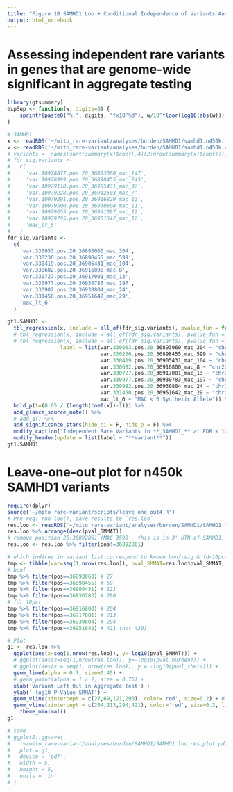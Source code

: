 ```yaml
---
title: "Figure 1B SAMHD1 Loo + Conditional Independence of Variants Analysis"
output: html_notebook
---
```


# Assessing independent rare variants in genes that are genome-wide significant in aggregate testing

```r
library(gtsummary)
expSup <- function(w, digits=0) {
    sprintf(paste0("%.", digits, "fx10^%d"), w/10^floor(log10(abs(w))), floor(log10(abs(w))))
}
```

```r
# SAMHD1
x <- readRDS('~/mito_rare-variant/analyses/burden/SAMHD1/samhd1.n450k.fit.full.rds')
v <- readRDS('~/mito_rare-variant/analyses/burden/SAMHD1/samhd1.n450k.var.breakdown.rds')
# variants <- names(sort(summary(x)$coef[,4][2:nrow(summary(x)$coef)]))
# fdr_sig.variants <-
#   c(
#     'var.10978877.pos.20_36893060_mac_147',
#     'var.10978999.pos.20_36898455_mac_245',
#     'var.10979118.pos.20_36905431_mac_37',
#     'var.10979228.pos.20_36912503_mac_7',
#     'var.10979291.pos.20_36916829_mac_13',
#     'var.10979500.pos.20_36930804_mac_11',
#     'var.10979655.pos.20_36941097_mac_12',
#     'var.10979795.pos.20_36951642_mac_12',
#     'mac_lt_6'
#   )
fdr_sig.variants <-
  c(
    'var.330053.pos.20_36893060_mac_304',
    'var.330236.pos.20_36898455_mac_599',
    'var.330419.pos.20_36905431_mac_104',
    'var.330682.pos.20_36916800_mac_8',
    'var.330727.pos.20_36917001_mac_13',
    'var.330977.pos.20_36930783_mac_197',
    'var.330982.pos.20_36930804_mac_24',
    'var.331450.pos.20_36951642_mac_29',
    'mac_lt_6'
  )

gt1.SAMHD1 <- 
  tbl_regression(x, include = all_of(fdr_sig.variants), pvalue_fun = function(x) prettyNum(x, digits=2),
  # tbl_regression(x, include = all_of(fdr_sig.variants), pvalue_fun = ~style_pvalue(.x, digits = 2), 
  # tbl_regression(x, include = all_of(fdr_sig.variants), pvalue_fun = function(x) expSup(x, digits=2), 
                 label = list(var.330053.pos.20_36893060_mac_304 ~ "chr20:36,893,060:C>T | MAC = 304",
                              var.330236.pos.20_36898455_mac_599 ~ "chr20:36,898,455:C>G | MAC = 599",
                              var.330419.pos.20_36905431_mac_104 ~ "chr20:36,905,431:A>G | MAC = 104",
                              var.330682.pos.20_36916800_mac_8 ~ "chr20:36,916,800:A>C | MAC = 8",
                              var.330727.pos.20_36917001_mac_13 ~ "chr20:36,917,001:C>G  | MAC = 13",
                              var.330977.pos.20_36930783_mac_197 ~ "chr20:36,930,783:A>T | MAC = 197",
                              var.330982.pos.20_36930804_mac_24 ~ "chr20:36,930,804:C>T | MAC = 24",
                              var.331450.pos.20_36951642_mac_29 ~ "chr20:36,951,642:A>T | MAC = 29",
                              mac_lt_6 ~ "MAC < 6 Synthetic Allele")) %>%
  bold_p(t=(0.05 / (length(coef(x))-1))) %>%
  add_glance_source_note() %>%
  # add_q() %>%
  add_significance_stars(hide_ci = F, hide_p = F) %>%
  modify_caption("Independent Rare Variants in **_SAMHD1_** at FDR ≤ 10% Associated with mtDNA-CN") %>%
  modify_header(update = list(label ~ "**Variant**"))
gt1.SAMHD1
```



# Leave-one-out plot for n450k SAMHD1 variants
```r
require(dplyr)
source('~/mito_rare-variant/scripts/leave_one_out4.R')
# Pre-req: run loo(), save results to `res.loo`
res.loo <- readRDS('~/mito_rare-variant/analyses/burden/SAMHD1/SAMHD1.loo.res.rds')
res.loo %>% arrange(desc(pval_SMMAT))
# remove position 20:36892861 (MAC 3598 - this is in 3' UTR of SAMHD1, so not protein coding)? Causes odd spike
res.loo <- res.loo %>% filter(pos!=36892861)

# which indices in variant list correspond to known bonf-sig & fdr10pct variants?
tmp <- tibble(var=seq(1,nrow(res.loo)), pval_SMMAT=res.loo$pval_SMMAT, pos=res.loo$pos)
# bonf
tmp %>% filter(pos==36893060) # 27
tmp %>% filter(pos==36898455) # 69
tmp %>% filter(pos==36905431) # 121
tmp %>% filter(pos==36930783) # 290
# fdr 10pct
tmp %>% filter(pos==36916800) # 204
tmp %>% filter(pos==36917001) # 213
tmp %>% filter(pos==36930804) # 294
tmp %>% filter(pos==36951642) # 421 (not 420)

# Plot
g1 <- res.loo %>%
  ggplot(aes(x=seq(1,nrow(res.loo)), y=-log10(pval_SMMAT))) +
  # ggplot(aes(x=seq(1,nrow(res.loo)), y=-log10(pval_burden))) +
  # ggplot(aes(x = seq(1, nrow(res.loo)), y = -log10(pval_theta))) +
  geom_line(alpha = 0.7, size=0.45) +
  # geom_point(alpha = 1 / 2, size = 0.75) +
  xlab('Variant Left Out in Aggregate Test') +
  ylab('-log10 P-Value SMMAT') +
  geom_vline(xintercept = c(27,69,121,290), color='red', size=0.2) + # bonf
  geom_vline(xintercept = c(204,213,294,421), color='red', size=0.2, linetype='dashed') + # fdr10pct
    theme_minimal()
g1

# save
# ggplot2::ggsave(
#   '~/mito_rare-variant/analyses/burden/SAMHD1/SAMHD1.loo.res.plot.pdf',
#   plot = g1,
#   device = 'pdf',
#   width = 5,
#   height = 5,
#   units = 'in'
# )
```



















